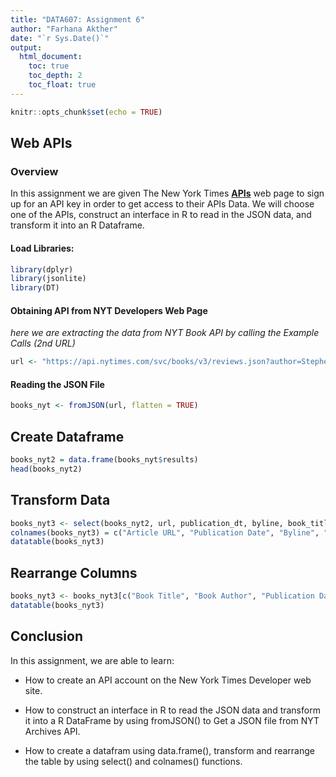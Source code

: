 ```yaml
---
title: "DATA607: Assignment 6"
author: "Farhana Akther"
date: "`r Sys.Date()`"
output:
  html_document:
    toc: true
    toc_depth: 2
    toc_float: true
---
```


```r
knitr::opts_chunk$set(echo = TRUE)
```

## Web APIs

### Overview

In this assignment we are given The New York Times  **[APIs]( https://developer.nytimes.com/api)** web page to sign up for an API key in order to get access to their APIs Data. We will choose one of the APIs, construct an interface in R to read in the JSON data, and transform it into an R Dataframe.

#### Load Libraries:

```r
library(dplyr)
library(jsonlite)
library(DT)
```

#### Obtaining API from NYT Developers Web Page
*here we are extracting the data from NYT Book API by calling the Example Calls (2nd URL)*  

```r
url <- "https://api.nytimes.com/svc/books/v3/reviews.json?author=Stephen+King&api-key=SOfRrxpoYgeFDX8eoGRqvq6lMEcqyEWH"
```

#### Reading the JSON File     

```r
books_nyt <- fromJSON(url, flatten = TRUE)
```

## Create Dataframe

```r
books_nyt2 = data.frame(books_nyt$results)
head(books_nyt2)
```

## Transform Data

```r
books_nyt3 <- select(books_nyt2, url, publication_dt, byline, book_title, book_author, summary)
colnames(books_nyt3) = c("Article URL", "Publication Date", "Byline", "Book Title", "Book Author", "Summary")
datatable(books_nyt3)
```

## Rearrange Columns

```r
books_nyt3 <- books_nyt3[c("Book Title", "Book Author", "Publication Date", "Article URL", "Summary")]
datatable(books_nyt3)
```


## Conclusion

In this assignment, we are able to learn:

* How to create an API account on the New York Times Developer web site.

* How to construct an interface in R to read the JSON data and transform it into a R DataFrame by using fromJSON() to Get a JSON file from NYT Archives API.

* How to create a datafram using data.frame(), transform and rearrange the table by using select() and colnames() functions. 



